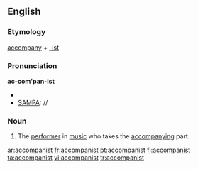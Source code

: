 ==English==

===Etymology===
[[accompany]] + [[-ist]]
===Pronunciation===
'''ac-com'pan-ist'''
*{{IPA|/əˈkʌmpənɪst/}}
*[[SAMPA]]: //

===Noun===
{{en-noun}}

#The [[performer]] in [[music]] who takes the [[accompany]]ing part.

[[ar:accompanist]]
[[fr:accompanist]]
[[pt:accompanist]]
[[fi:accompanist]]
[[ta:accompanist]]
[[vi:accompanist]]
[[tr:accompanist]]
